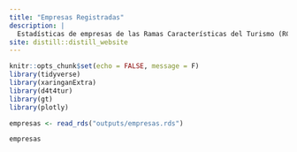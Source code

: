 ```yaml
---
title: "Empresas Registradas"
description: |
  Estadísticas de empresas de las Ramas Características del Turismo (RCT) a partir de datos de la Adminsitración Federal de Ingresos Públicos (AFIP).
site: distill::distill_website
---
```



```r
knitr::opts_chunk$set(echo = FALSE, message = F)
library(tidyverse)
library(xaringanExtra)
library(d4t4tur)
library(gt)
library(plotly)

```

```r
empresas <- read_rds("outputs/empresas.rds")
```

```r
empresas
```

